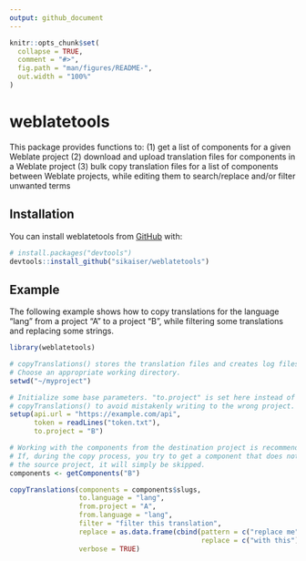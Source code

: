 ```yaml
---
output: github_document
---
```


<!-- README.md is generated from README.Rmd. Please edit that file -->

```r
knitr::opts_chunk$set(
  collapse = TRUE,
  comment = "#>",
  fig.path = "man/figures/README-",
  out.width = "100%"
)
```

# weblatetools

<!-- badges: start -->
<!-- badges: end -->

This package provides functions to:
(1) get a list of components for a given Weblate project
(2) download and upload translation files for components in a Weblate project
(3) bulk copy translation files for a list of components between Weblate projects, 
while editing them to search/replace and/or filter unwanted terms

## Installation

You can install weblatetools from [GitHub](https://github.com/) with:

``` r
# install.packages("devtools")
devtools::install_github("sikaiser/weblatetools")
```

## Example

The following example shows how to copy translations for the language "lang" from 
a project "A" to a project "B", while filtering some translations and replacing 
some strings.

```r
library(weblatetools)

# copyTranslations() stores the translation files and creates log files.
# Choose an appropriate working directory. 
setwd("~/myproject")

# Initialize some base parameters. "to.project" is set here instead of in 
# copyTranslations() to avoid mistakenly writing to the wrong project.
setup(api.url = "https://example.com/api",
      token = readLines("token.txt"),
      to.project = "B")

# Working with the components from the destination project is recommended.
# If, during the copy process, you try to get a component that does not exist in
# the source project, it will simply be skipped.
components <- getComponents("B")

copyTranslations(components = components$slugs,
                 to.language = "lang",
                 from.project = "A",
                 from.language = "lang",
                 filter = "filter this translation",
                 replace = as.data.frame(cbind(pattern = c("replace me"),
                                               replace = c("with this"))),
                 verbose = TRUE)
```

